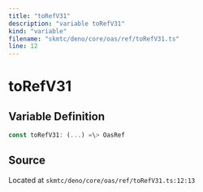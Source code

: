 ```yaml
---
title: "toRefV31"
description: "variable toRefV31"
kind: "variable"
filename: "skmtc/deno/core/oas/ref/toRefV31.ts"
line: 12
---
```


# toRefV31

## Variable Definition

```typescript
const toRefV31: (...) =\> OasRef
```

## Source

Located at `skmtc/deno/core/oas/ref/toRefV31.ts:12:13`
